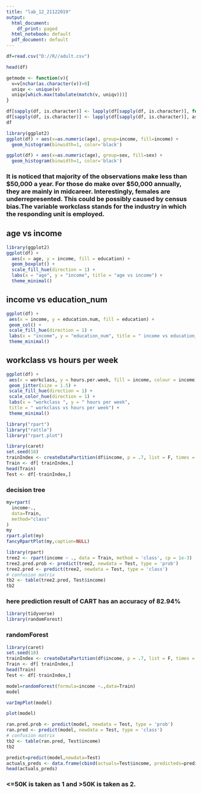```yaml
---
title: "lab_12_21122019"
output:
  html_document:
    df_print: paged
  html_notebook: default
  pdf_document: default
---
```




```r
df=read.csv("D://R//adult.csv")

head(df)

getmode <- function(v){
  v=v[nchar(as.character(v))>0]
  uniqv <- unique(v)
  uniqv[which.max(tabulate(match(v, uniqv)))]
}

df[sapply(df, is.character)] <- lapply(df[sapply(df, is.character)], function(x) ifelse(x=="?", getmode(x), x))
df[sapply(df, is.character)] <- lapply(df[sapply(df, is.character)], as.factor)
df
```

```r
library(ggplot2)
ggplot(df) + aes(x=as.numeric(age), group=income, fill=income) + 
  geom_histogram(binwidth=1, color='black')
```
```r
ggplot(df) + aes(x=as.numeric(age), group=sex, fill=sex) + 
  geom_histogram(binwidth=1, color='black')
```
### It is noticed that majority of the observations make less than $50,000 a year. For those do make over $50,000 annually, they are mainly in midcareer. Interestingly, females are underrepresented. This could be possibly caused by census bias.The variable workclass stands for the industry in which the responding unit is employed.

## age vs income
```r
library(ggplot2)
ggplot(df) +
  aes(x = age, y = income, fill = education) +
  geom_boxplot() +
  scale_fill_hue(direction = 1) +
  labs(x = "age", y = "income", title = "age vs income") +
  theme_minimal()

```
## income vs education_num
```r
ggplot(df) +
 aes(x = income, y = education.num, fill = education) +
 geom_col() +
 scale_fill_hue(direction = 1) +
 labs(x = "income", y = "education_num", title = " income vs education_num") +
 theme_minimal()
```
## workclass vs hours per week

```r
ggplot(df) +
 aes(x = workclass, y = hours.per.week, fill = income, colour = income) +
 geom_jitter(size = 1.5) +
 scale_fill_hue(direction = 1) +
 scale_color_hue(direction = 1) +
 labs(x = "workclass ", y = " hours per week", 
 title = " workclass vs hours per week") +
 theme_minimal()

```


```r
library("rpart")
library("rattle")
library("rpart.plot")
```

```r
library(caret)
set.seed(18)
trainIndex <- createDataPartition(df$income, p = .7, list = F, times = 1)
Train <- df[ trainIndex,]
head(Train)
Test <- df[-trainIndex,]
```

### decision tree
```r
my=rpart(
  income~.,
  data=Train,
  method="class"
)
my
rpart.plot(my)
fancyRpartPlot(my,caption=NULL)
```


```r
library(rpart)
tree2 <- rpart(income ~ ., data = Train, method = 'class', cp = 1e-3)
tree2.pred.prob <- predict(tree2, newdata = Test, type = 'prob')
tree2.pred <- predict(tree2, newdata = Test, type = 'class')
# confusion matrix 
tb2 <- table(tree2.pred, Test$income)
tb2
```

### here prediction result of CART has an accuracy of 82.94%

```r
library(tidyverse)
library(randomForest)

```

### randomForest
```r
library(caret)
set.seed(18)
trainIndex <- createDataPartition(df$income, p = .7, list = F, times = 1)
Train <- df[ trainIndex,]
head(Train)
Test <- df[-trainIndex,]
```

```r
model=randomForest(formula=income ~.,data=Train)
model
```

```r
varImpPlot(model)
```

```r
plot(model)
```
```r
ran.pred.prob <- predict(model, newdata = Test, type = 'prob')
ran.pred <- predict(model, newdata = Test, type = 'class')
# confusion matrix 
tb2 <- table(ran.pred, Test$income)
tb2
```



```r
predict=predict(model,newdata=Test)
actuals_preds <- data.frame(cbind(actuals=Test$income, predicteds=predict)) 
head(actuals_preds)
```

### <=50K is taken as 1 and >50K is taken as 2.

